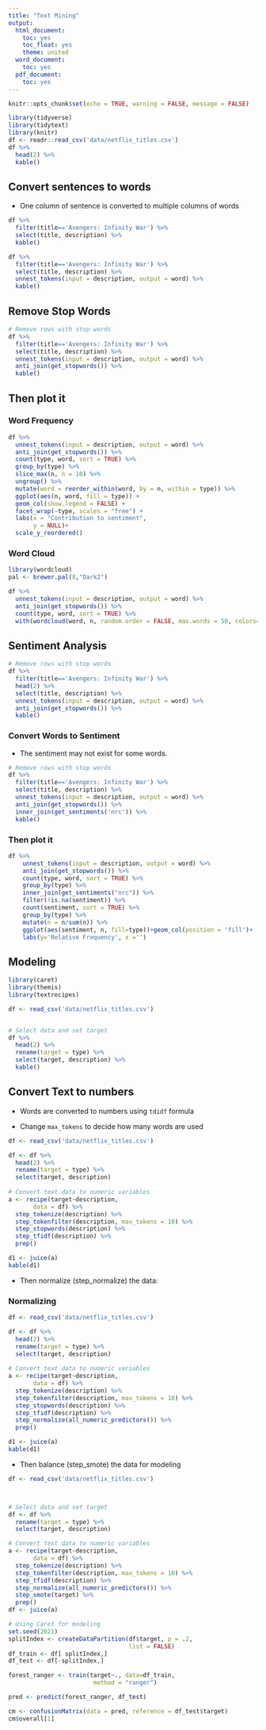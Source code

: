 ```yaml
---
title: "Text Mining"
output:
  html_document:
    toc: yes
    toc_float: yes
    theme: united
  word_document:
    toc: yes
  pdf_document:
    toc: yes
---
```


```r
knitr::opts_chunk$set(echo = TRUE, warning = FALSE, message = FALSE)
```


```r
library(tidyverse)
library(tidytext)
library(knitr)
df <- readr::read_csv('data/netflix_titles.csv')
df %>% 
  head(2) %>% 
  kable()
```

## Convert sentences to words

- One column of sentence is converted to multiple columns of words

```r
df %>% 
  filter(title=='Avengers: Infinity War') %>% 
  select(title, description) %>% 
  kable()
```

```r
df %>% 
  filter(title=='Avengers: Infinity War') %>% 
  select(title, description) %>% 
  unnest_tokens(input = description, output = word) %>% 
  kable()
```

## Remove Stop Words

```r
# Remove rows with stop words
df %>% 
  filter(title=='Avengers: Infinity War') %>% 
  select(title, description) %>% 
  unnest_tokens(input = description, output = word) %>% 
  anti_join(get_stopwords()) %>% 
  kable()
```

## Then plot it

### Word Frequency


```r
df %>%
  unnest_tokens(input = description, output = word) %>% 
  anti_join(get_stopwords()) %>% 
  count(type, word, sort = TRUE) %>% 
  group_by(type) %>%
  slice_max(n, n = 10) %>% 
  ungroup() %>%
  mutate(word = reorder_within(word, by = n, within = type)) %>%
  ggplot(aes(n, word, fill = type)) +
  geom_col(show.legend = FALSE) +
  facet_wrap(~type, scales = "free") +
  labs(x = "Contribution to sentiment",
       y = NULL)+
  scale_y_reordered() 

```

### Word Cloud

```r
library(wordcloud) 
pal <- brewer.pal(8,"Dark2")

df %>%
  unnest_tokens(input = description, output = word) %>% 
  anti_join(get_stopwords()) %>% 
  count(type, word, sort = TRUE) %>%
  with(wordcloud(word, n, random.order = FALSE, max.words = 50, colors=pal))
```


## Sentiment Analysis


```r
# Remove rows with stop words
df %>% 
  filter(title=='Avengers: Infinity War') %>% 
  head(2) %>% 
  select(title, description) %>% 
  unnest_tokens(input = description, output = word) %>% 
  anti_join(get_stopwords()) %>% 
  kable()
```


### Convert Words to Sentiment

- The sentiment may not exist for some words. 

```r
# Remove rows with stop words
df %>% 
  filter(title=='Avengers: Infinity War') %>% 
  select(title, description) %>% 
  unnest_tokens(input = description, output = word) %>% 
  anti_join(get_stopwords()) %>% 
  inner_join(get_sentiments('nrc')) %>% 
  kable()
```

### Then plot it

```r

df %>%
    unnest_tokens(input = description, output = word) %>% 
    anti_join(get_stopwords()) %>% 
    count(type, word, sort = TRUE) %>%
    group_by(type) %>% 
    inner_join(get_sentiments("nrc")) %>%
    filter(!is.na(sentiment)) %>%
    count(sentiment, sort = TRUE) %>% 
    group_by(type) %>% 
    mutate(n = n/sum(n)) %>% 
    ggplot(aes(sentiment, n, fill=type))+geom_col(position = 'fill')+
    labs(y='Relative Frequency', x ='')

```


## Modeling


```r
library(caret)
library(themis)
library(textrecipes)

df <- read_csv('data/netflix_titles.csv')


# Select data and set target 
df %>% 
  head(2) %>% 
  rename(target = type) %>% 
  select(target, description) %>% 
  kable()
```

## Convert Text to numbers

-  Words are converted to numbers using `tdidf` formula

-  Change `max_tokens` to decide how many words are used

```r

df <- read_csv('data/netflix_titles.csv')

df <- df %>% 
  head(2) %>% 
  rename(target = type) %>% 
  select(target, description)
  
# Convert text data to numeric variables
a <- recipe(target~description,
       data = df) %>% 
  step_tokenize(description) %>% 
  step_tokenfilter(description, max_tokens = 10) %>% 
  step_stopwords(description) %>% 
  step_tfidf(description) %>% 
  prep()

d1 <- juice(a)
kable(d1)
```

- Then normalize (step_normalize) the data:

### Normalizing


```r
df <- read_csv('data/netflix_titles.csv')

df <- df %>% 
  head(2) %>% 
  rename(target = type) %>% 
  select(target, description)
  
# Convert text data to numeric variables
a <- recipe(target~description,
       data = df) %>% 
  step_tokenize(description) %>% 
  step_tokenfilter(description, max_tokens = 10) %>% 
  step_stopwords(description) %>% 
  step_tfidf(description) %>% 
  step_normalize(all_numeric_predictors()) %>% 
  prep()

d1 <- juice(a)
kable(d1)
```


- Then balance (step_smote) the data for modeling


```r
df <- read_csv('data/netflix_titles.csv')



# Select data and set target 
df <- df %>% 
  rename(target = type) %>% 
  select(target, description) 

# Convert text data to numeric variables
a <- recipe(target~description,
       data = df) %>% 
  step_tokenize(description) %>% 
  step_tokenfilter(description, max_tokens = 10) %>% 
  step_tfidf(description) %>% 
  step_normalize(all_numeric_predictors()) %>% 
  step_smote(target) %>% 
  prep()
df <- juice(a)

# Using Caret for modeling
set.seed(2021)
splitIndex <- createDataPartition(df$target, p = .2, 
                                  list = FALSE)
df_train <- df[ splitIndex,]
df_test <- df[-splitIndex,]

forest_ranger <- train(target~., data=df_train, 
                        method = "ranger")

pred <- predict(forest_ranger, df_test)

cm <- confusionMatrix(data = pred, reference = df_test$target)
cm$overall[1]


```





